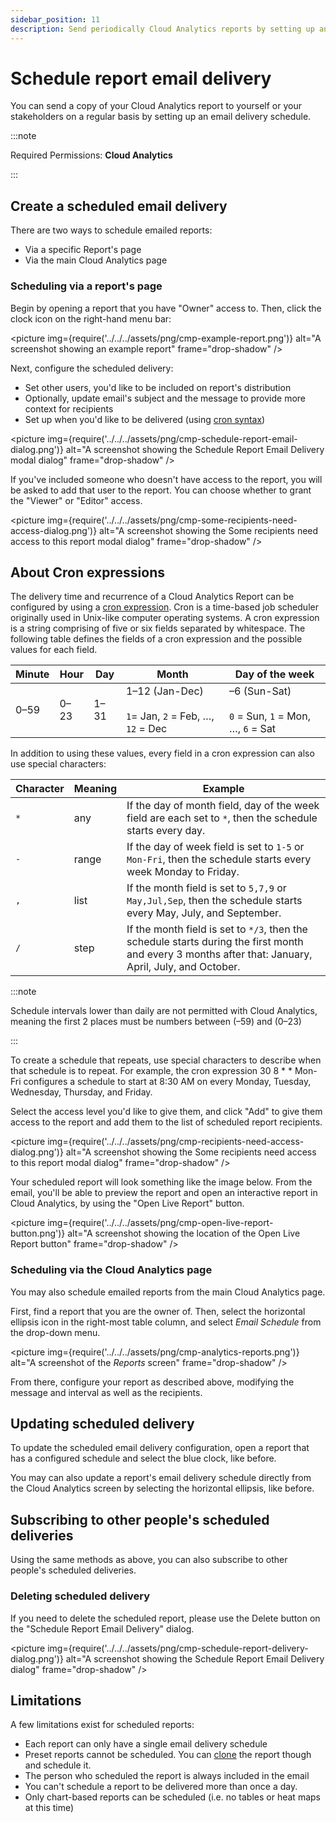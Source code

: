 ```yaml
---
sidebar_position: 11
description: Send periodically Cloud Analytics reports by setting up an email delivery schedule
---
```


# Schedule report email delivery

You can send a copy of your Cloud Analytics report to yourself or your stakeholders on a regular basis by setting up an email delivery schedule.

:::note

Required Permissions: **Cloud Analytics**

:::

## Create a scheduled email delivery

There are two ways to schedule emailed reports:

- Via a specific Report's page
- Via the main Cloud Analytics page

### Scheduling via a report's page

Begin by opening a report that you have "Owner" access to. Then, click the clock icon on the right-hand menu bar:

<picture
  img={require('../../../assets/png/cmp-example-report.png')}
  alt="A screenshot showing an example report"
  frame="drop-shadow"
/>

Next, configure the scheduled delivery:

- Set other users, you'd like to be included on report's distribution
- Optionally, update email's subject and the message to provide more context for recipients
- Set up when you'd like to be delivered (using [cron syntax](https://crontab.guru))

<picture
  img={require('../../../assets/png/cmp-schedule-report-email-dialog.png')}
  alt="A screenshot showing the Schedule Report Email Delivery modal dialog"
  frame="drop-shadow"
/>

If you've included someone who doesn't have access to the report, you will be asked to add that user to the report. You can choose whether to grant the "Viewer" or "Editor" access.

<picture
  img={require('../../../assets/png/cmp-some-recipients-need-access-dialog.png')}
  alt="A screenshot showing the Some recipients need access to this report modal dialog"
  frame="drop-shadow"
/>

## About Cron expressions

The delivery time and recurrence of a Cloud Analytics Report can be configured by using a [cron expression](https://wikipedia.org/wiki/Cron#CRON_expression). Cron is a time-based job scheduler originally used in Unix-like computer operating systems. A cron expression is a string comprising of five or six fields separated by whitespace. The following table defines the fields of a cron expression and the possible values for each field.

| Minute     | Hour       | Day        | Month                                                                   | Day of the week                                                       |
| ---------- | ---------- | ---------- | ----------------------------------------------------------------------- | --------------------------------------------------------------------- |
| 0&ndash;59 | 0&ndash;23 | 1&ndash;31 | 1&ndash;12 (Jan-Dec)<br/><br/>`1`= Jan, `2` = Feb, &hellip;, `12` = Dec | &ndash;6 (Sun-Sat)<br/><br/>`0` = Sun, `1` = Mon, &hellip;, `6` = Sat |

In addition to using these values, every field in a cron expression can also use special characters:

| Character | Meaning | Example                                                                                                                                               |
| --------- | ------- | ----------------------------------------------------------------------------------------------------------------------------------------------------- |
| `*`       | any     | If the day of month field, day of the week field are each set to `*`, then the schedule starts every day.                                             |
| `-`       | range   | If the day of week field is set to `1-5` or `Mon-Fri`, then the schedule starts every week Monday to Friday.                                          |
| `,`       | list    | If the month field is set to `5,7,9` or `May,Jul,Sep`, then the schedule starts every May, July, and September.                                       |
| `/`       | step    | If the month field is set to `*/3`, then the schedule starts during the first month and every 3 months after that: January, April, July, and October. |

:::note

Schedule intervals lower than daily are not permitted with Cloud Analytics, meaning the first 2 places must be numbers between (&ndash;59) and (0&ndash;23)

:::

To create a schedule that repeats, use special characters to describe when that schedule is to repeat. <!-- textlint-disable max-comma -->For example, the cron expression 30 8 \* \* Mon-Fri configures a schedule to start at 8:30 AM on every Monday, Tuesday, Wednesday, Thursday, and Friday.<!-- textlint-enable -->

Select the access level you'd like to give them, and click "Add" to give them access to the report and add them to the list of scheduled report recipients.

<picture
  img={require('../../../assets/png/cmp-recipients-need-access-dialog.png')}
  alt="A screenshot showing the Some recipients need access to this report modal dialog"
  frame="drop-shadow"
/>

Your scheduled report will look something like the image below. From the email, you'll be able to preview the report and open an interactive report in Cloud Analytics, by using the "Open Live Report" button.

<picture
  img={require('../../../assets/png/cmp-open-live-report-button.png')}
  alt="A screenshot showing the location of the Open Live Report button"
  frame="drop-shadow"
/>

### Scheduling via the Cloud Analytics page

You may also schedule emailed reports from the main Cloud Analytics page.

First, find a report that you are the owner of. Then, select the horizontal ellipsis icon in the right-most table column, and select _Email Schedule_ from the drop-down menu.

<picture
  img={require('../../../assets/png/cmp-analytics-reports.png')}
  alt="A screenshot of the _Reports_ screen"
  frame="drop-shadow"
/>

From there, configure your report as described above, modifying the message and interval as well as the recipients.

## Updating scheduled delivery

To update the scheduled email delivery configuration, open a report that has a configured schedule and select the blue clock, like before.

You may can also update a report's email delivery schedule directly from the Cloud Analytics screen by selecting the horizontal ellipsis, like before.

## Subscribing to other people's scheduled deliveries

Using the same methods as above, you can also subscribe to other people's scheduled deliveries.

### Deleting scheduled delivery

If you need to delete the scheduled report, please use the Delete button on the "Schedule Report Email Delivery" dialog.

<picture
  img={require('../../../assets/png/cmp-schedule-report-delivery-dialog.png')}
  alt="A screenshot showing the Schedule Report Email Delivery dialog"
  frame="drop-shadow"
/>

## Limitations

A few limitations exist for scheduled reports:

- Each report can only have a single email delivery schedule
- Preset reports cannot be scheduled. You can [clone](editing-your-cloud-report.mdx#clonecustomize-from-the-report-page) the report though and schedule it.
- The person who scheduled the report is always included in the email
- You can't schedule a report to be delivered more than once a day.
- Only chart-based reports can be scheduled (i.e. no tables or heat maps at this time)
